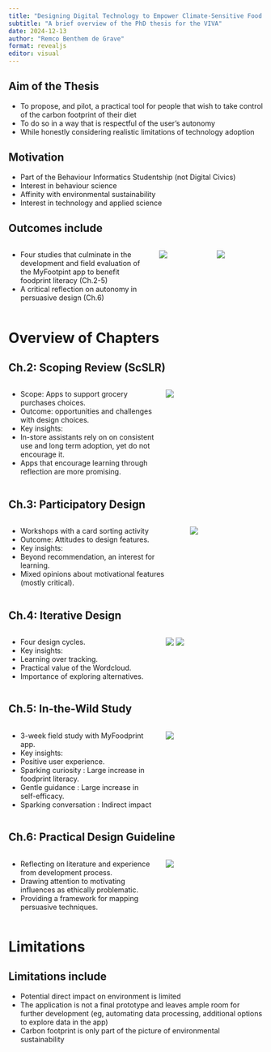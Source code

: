 ```yaml
---
title: "Designing Digital Technology to Empower Climate-Sensitive Food Purchases"
subtitle: "A brief overview of the PhD thesis for the VIVA"
date: 2024-12-13
author: "Remco Benthem de Grave"
format: revealjs
editor: visual
---
```


## Aim of the Thesis

-   To propose, and pilot, a practical tool for people that wish to take control of the carbon footprint of their diet
-   To do so in a way that is respectful of the user's autonomy
-   While honestly considering realistic limitations of technology adoption

## Motivation

-   Part of the Behaviour Informatics Studentship (not Digital Civics)
-   Interest in behaviour science
-   Affinity with environmental sustainability
-   Interest in technology and applied science

## Outcomes include

:::::: columns
::: {.column width="60%"}
-   Four studies that culminate in the development and field evaluation of the MyFootpint app to benefit foodprint literacy (Ch.2-5)
-   A critical reflection on autonomy in persuasive design (Ch.6)
:::

::: {.column width="20%"}
![](presentation%20figures/app1.png)
:::

::: {.column width="20%"}
![](presentation%20figures/app2.png)
:::
::::::

# Overview of Chapters

## Ch.2: Scoping Review (ScSLR)

::::: columns
::: {.column width="60%"}
-   Scope: Apps to support grocery purchases choices.
-   Outcome: opportunities and challenges with design choices.
-   Key insights:
-   In-store assistants rely on on consistent use and long term adoption, yet do not encourage it.
-   Apps that encourage learning through reflection are more promising.
:::

::: {.column width="40%"}
![](presentation%20figures/Fig1v2.png){fig-align="right"}
:::
:::::

## Ch.3: Participatory Design

::::: columns
::: {.column width="70%"}
-   Workshops with a card sorting activity
-   Outcome: Attitudes to design features.
-   Key insights:
-   Beyond recommendation, an interest for learning.
-   Mixed opinions about motivational features (mostly critical).
:::

::: {.column width="30%"}
![](presentation%20figures/cards.png)
:::
:::::

## Ch.4: Iterative Design

::::: columns
::: {.column width="60%"}
-   Four design cycles.
-   Key insights:
-   Learning over tracking.
-   Practical value of the Wordcloud.
-   Importance of exploring alternatives.
:::

::: {.column width="40%"}
![](presentation%20figures/iteration_cycle.png) ![](presentation%20figures/wordcloud.png)
:::
:::::

## Ch.5: In-the-Wild Study

::::: columns
::: {.column width="60%"}
-   3-week field study with MyFoodprint app.
-   Key insights:
-   Positive user experience.
-   Sparking curiosity : Large increase in foodprint literacy.
-   Gentle guidance : Large increase in self-efficacy.
-   Sparking conversation : Indirect impact
:::

::: {.column width="40%"}
![](presentation%20figures/field_study_results.png)
:::
:::::

## Ch.6: Practical Design Guideline

::::: columns
::: {.column width="60%"}
-   Reflecting on literature and experience from development process.
-   Drawing attention to motivating influences as ethically problematic.
-   Providing a framework for mapping persuasive techniques.
:::

::: {.column width="40%"}
![](presentation%20figures/framework.png)
:::
:::::

# Limitations

## Limitations include

-   Potential direct impact on environment is limited
-   The application is not a final prototype and leaves ample room for further development (eg, automating data processing, additional options to explore data in the app)
-   Carbon footprint is only part of the picture of environmental sustainability
